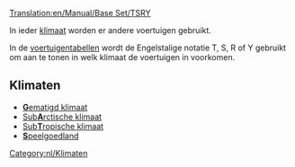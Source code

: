 [[Translation:en/Manual/Base Set/TSRY]]

In ieder [[nl/Manual/Klimaat|klimaat]] worden er andere voertuigen gebruikt. 

In de [[en/Manual/Base Set/Vehicle comparison charts|voertuigentabellen]] wordt de Engelstalige notatie T, S, R of Y gebruikt om aan te tonen in welk klimaat de voertuigen in voorkomen.

==Klimaten==

*[[nl/Manual/Klimaat#gematigd|'''G'''ematigd klimaat]]
*[[nl/Manual/Klimaat#subarctisch|Sub'''A'''rctische klimaat]]
*[[nl/Manual/Klimaat#subtropisch|Sub'''T'''ropische klimaat]]
*[[nl/Manual/Klimaat#speelgoedland|'''S'''peelgoedland]]

[[Category:nl/Klimaten]]